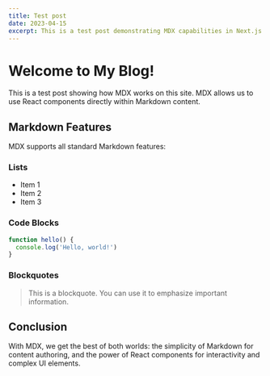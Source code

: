 ```yaml
---
title: Test post
date: 2023-04-15
excerpt: This is a test post demonstrating MDX capabilities in Next.js.
---
```


# Welcome to My Blog!

This is a test post showing how MDX works on this site. MDX allows us to use React components directly within Markdown content.

## Markdown Features

MDX supports all standard Markdown features:

### Lists

- Item 1
- Item 2
- Item 3

### Code Blocks

```javascript
function hello() {
  console.log('Hello, world!')
}
```

### Blockquotes

> This is a blockquote. You can use it to emphasize important information.

## Conclusion

With MDX, we get the best of both worlds: the simplicity of Markdown for content authoring, and the power of React components for interactivity and complex UI elements.
